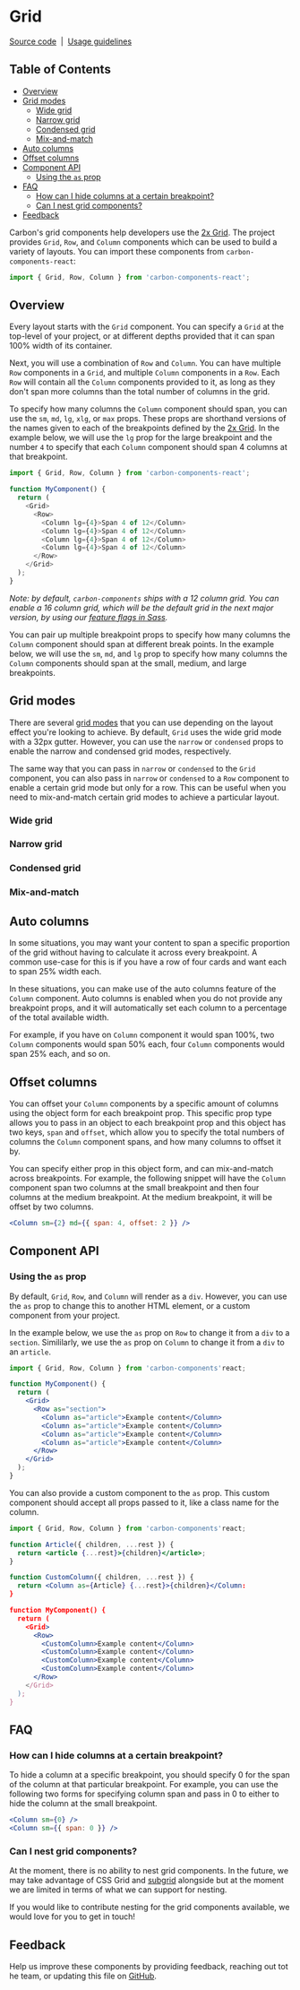 
# Grid

[Source code](https://github.com/carbon-design-system/carbon/tree/master/packages/react/src/components/Grid)
&nbsp;|&nbsp;
[Usage guidelines](https://www.carbondesignsystem.com/guidelines/2x-grid/overview)

<!-- prettier-ignore-start -->
<!-- START doctoc generated TOC please keep comment here to allow auto update -->
<!-- DON'T EDIT THIS SECTION, INSTEAD RE-RUN doctoc TO UPDATE -->
## Table of Contents

- [Overview](#overview)
- [Grid modes](#grid-modes)
  - [Wide grid](#wide-grid)
  - [Narrow grid](#narrow-grid)
  - [Condensed grid](#condensed-grid)
  - [Mix-and-match](#mix-and-match)
- [Auto columns](#auto-columns)
- [Offset columns](#offset-columns)
- [Component API](#component-api)
  - [Using the `as` prop](#using-the-as-prop)
- [FAQ](#faq)
  - [How can I hide columns at a certain breakpoint?](#how-can-i-hide-columns-at-a-certain-breakpoint)
  - [Can I nest grid components?](#can-i-nest-grid-components)
- [Feedback](#feedback)

<!-- END doctoc generated TOC please keep comment here to allow auto update -->
<!-- prettier-ignore-end -->

Carbon's grid components help developers use the
[2x Grid](https://www.carbondesignsystem.com/guidelines/2x-grid/overview). The
project provides `Grid`, `Row`, and `Column` components which can be used to
build a variety of layouts. You can import these components from
`carbon-components-react`:

```js
import { Grid, Row, Column } from 'carbon-components-react';
```

<Preview>
  <Story id="grid--responsive-grid" />
</Preview>

## Overview

Every layout starts with the `Grid` component. You can specify a `Grid` at the
top-level of your project, or at different depths provided that it can span 100%
width of its container.

Next, you will use a combination of `Row` and `Column`. You can have multiple
`Row` components in a `Grid`, and multiple `Column` components in a `Row`. Each
`Row` will contain all the `Column` components provided to it, as long as they
don't span more columns than the total number of columns in the grid.

To specify how many columns the `Column` component should span, you can use the
`sm`, `md`, `lg`, `xlg`, or `max` props. These props are shorthand versions of
the names given to each of the breakpoints defined by the
[2x Grid](https://www.carbondesignsystem.com/guidelines/2x-grid/implementation/#responsive-options).
In the example below, we will use the `lg` prop for the large breakpoint and the
number `4` to specify that each `Column` component should span 4 columns at that
breakpoint.

```js
import { Grid, Row, Column } from 'carbon-components-react';

function MyComponent() {
  return (
    <Grid>
      <Row>
        <Column lg={4}>Span 4 of 12</Column>
        <Column lg={4}>Span 4 of 12</Column>
        <Column lg={4}>Span 4 of 12</Column>
        <Column lg={4}>Span 4 of 12</Column>
      </Row>
    </Grid>
  );
}
```

_Note: by default, `carbon-components` ships with a 12 column grid. You can
enable a 16 column grid, which will be the default grid in the next major
version, by using our
[feature flags in Sass](https://github.com/carbon-design-system/carbon/blob/master/docs/guides/sass.md#feature-flags)._

You can pair up multiple breakpoint props to specify how many columns the
`Column` component should span at different break points. In the example below,
we will use the `sm`, `md`, and `lg` prop to specify how many columns the
`Column` components should span at the small, medium, and large breakpoints.

<Preview>
  <Story id="grid--responsive-grid" />
</Preview>

## Grid modes

There are several
[grid modes](https://www.carbondesignsystem.com/guidelines/2x-grid/implementation/#grid-modes)
that you can use depending on the layout effect you're looking to achieve. By
default, `Grid` uses the wide grid mode with a 32px gutter. However, you can use
the `narrow` or `condensed` props to enable the narrow and condensed grid modes,
respectively.

The same way that you can pass in `narrow` or `condensed` to the `Grid`
component, you can also pass in `narrow` or `condensed` to a `Row` component to
enable a certain grid mode but only for a row. This can be useful when you need
to mix-and-match certain grid modes to achieve a particular layout.

### Wide grid

<Preview>
  <Story id="grid--responsive-grid" />
</Preview>

### Narrow grid

<Preview>
  <Story id="grid--narrow" />
</Preview>

### Condensed grid

<Preview>
  <Story id="grid--condensed" />
</Preview>

### Mix-and-match

<Preview>
  <Story id="grid--mixed-grid-modes" />
</Preview>

## Auto columns

In some situations, you may want your content to span a specific proportion of
the grid without having to calculate it across every breakpoint. A common
use-case for this is if you have a row of four cards and want each to span 25%
width each.

In these situations, you can make use of the auto columns feature of the
`Column` component. Auto columns is enabled when you do not provide any
breakpoint props, and it will automatically set each column to a percentage of
the total available width.

For example, if you have on `Column` component it would span 100%, two `Column`
components would span 50% each, four `Column` components would span 25% each,
and so on.

<Preview>
  <Story id="grid--auto-columns" />
</Preview>

## Offset columns

You can offset your `Column` components by a specific amount of columns using
the object form for each breakpoint prop. This specific prop type allows you to
pass in an object to each breakpoint prop and this object has two keys, `span`
and `offset`, which allow you to specify the total numbers of columns the
`Column` component spans, and how many columns to offset it by.

You can specify either prop in this object form, and can mix-and-match across
breakpoints. For example, the following snippet will have the `Column` component
span two columns at the small breakpoint and then four columns at the medium
breakpoint. At the medium breakpoint, it will be offset by two columns.

```jsx
<Column sm={2} md={{ span: 4, offset: 2 }} />
```

<Preview>
  <Story id="grid--offset" />
</Preview>

## Component API

<Props />

### Using the `as` prop

By default, `Grid`, `Row`, and `Column` will render as a `div`. However, you can
use the `as` prop to change this to another HTML element, or a custom component
from your project.

In the example below, we use the `as` prop on `Row` to change it from a `div` to
a `section`. Simililarly, we use the `as` prop on `Column` to change it from a
`div` to an `article`.

```jsx
import { Grid, Row, Column } from 'carbon-components'react;

function MyComponent() {
  return (
    <Grid>
      <Row as="section">
        <Column as="article">Example content</Column>
        <Column as="article">Example content</Column>
        <Column as="article">Example content</Column>
        <Column as="article">Example content</Column>
      </Row>
    </Grid>
  );
}
```

You can also provide a custom component to the `as` prop. This custom component
should accept all props passed to it, like a class name for the column.

```jsx
import { Grid, Row, Column } from 'carbon-components'react;

function Article({ children, ...rest }) {
  return <article {...rest}>{children}</article>;
}

function CustomColumn({ children, ...rest }) {
  return <Column as={Article} {...rest}>{children}</Column:
}

function MyComponent() {
  return (
    <Grid>
      <Row>
        <CustomColumn>Example content</Column>
        <CustomColumn>Example content</Column>
        <CustomColumn>Example content</Column>
        <CustomColumn>Example content</Column>
      </Row>
    </Grid>
  );
}
```

## FAQ

### How can I hide columns at a certain breakpoint?

To hide a column at a specific breakpoint, you should specify 0 for the span of
the column at that particular breakpoint. For example, you can use the following
two forms for specifying column span and pass in 0 to either to hide the column
at the small breakpoint.

```jsx
<Column sm={0} />
<Column sm={{ span: 0 }} />
```

### Can I nest grid components?

At the moment, there is no ability to nest grid components. In the future, we
may take advantage of CSS Grid and
[subgrid](https://caniuse.com/#feat=css-subgrid) alongside but at the moment we
are limited in terms of what we can support for nesting.

If you would like to contribute nesting for the grid components available, we
would love for you to get in touch!

## Feedback

Help us improve these components by providing feedback, reaching out tot he
team, or updating this file on
[GitHub](https://github.com/carbon-design-system/carbon/edit/master/packages/react/src/components/Grid/Grid.mdx).
